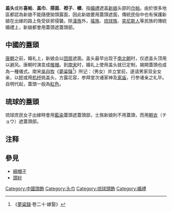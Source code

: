 '''盖头'''或称'''喜帕'''、'''盖巾'''、'''搭面'''、'''袱子'''、'''幜'''，指[[婚禮|婚禮]]遮盖[[新娘|新娘]]头部的[[巾帕|巾帕]]。由於很多地區都認為新娘不能隨便拋頭露面，因此新娘要用蓋頭遮面，傳統民俗中也有保護新娘在出嫁的路上免受妖邪侵襲。除[[漢族|漢族]]外，[[瑤族|瑤族]]、[[琉球族|琉球族]]、[[突尼斯人|突尼斯人]]等民族的傳統婚禮上，新娘都會用蓋頭遮蓋頭部。
==中國的蓋頭==
{{see also|掀蓋頭 (中式婚禮)}}
[[唐朝|唐朝]]之前，婚礼上，新娘会以[[团扇|团扇]]遮面。盖头最早出现于[[南北朝|南北朝]]时，仅遮盖头顶用以避风。唐朝时演变成[[帷帽|帷帽]]。到[[南宋|南宋]]时，婚礼上使用盖头就已定制，揭開蓋頭也成為一種儀式。南宋[[吳自牧|吳自牧]]《[[夢粱錄|夢粱錄]]<ref>《[[夢粱錄|夢粱錄]]·卷二十·嫁娶》</ref>》所记：（男女）并立堂前，遂请男家双全女亲，以[[秤|秤]]或用[[机杼|机杼]]挑盖头，方露花容，参拜堂次诸家神及[[祠堂|家庙]]，行参诸亲之礼毕。自明代起，蓋頭一般為[[紅色|紅色]]。

==琉球的蓋頭==
琉球庶民女子出嫁時會用[[藍染|藍染]]蓋頭遮蓋頭部，士族新娘則不用蓋頭，而用[[朝衣|朝衣]]（チョウ）遮蓋頭部。
== 注释 ==

{{Reflist|2}}
==參見==
*[[綿帽子|綿帽子]]
*[[頭紗|頭紗]]

{{中国历史小作品}}
[[Category:中國頭飾|Category:中國頭飾]]
[[Category:头巾|Category:头巾]]
[[Category:琉球頭飾|Category:琉球頭飾]]
[[Category:婚禮|Category:婚禮]]